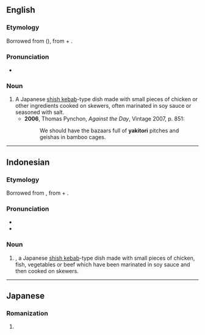 ==English==

===Etymology===
Borrowed from {{bor|en|ja|焼き鳥}} ({{m|ja|やきとり}}), from {{m|ja|焼き|tr=yaki|t=grilled, toasted}} + {{m|ja|鳥|tr=tori|t=bird}}.

===Pronunciation===
* {{IPA|/jækɪˈtɔəɹi/|lang=en}}

===Noun===
{{en-noun|~|yakitori|yakitoris}}

# A Japanese [[shish kebab]]-type dish made with small pieces of chicken or other ingredients cooked on skewers, often marinated in soy sauce or seasoned with salt.
#* '''2006''', Thomas Pynchon, ''Against the Day'', Vintage 2007, p. 851:
#*: We should have the bazaars full of '''yakitori''' pitches and geishas in bamboo cages.

----

==Indonesian==
{{wikipedia|lang=id}}

<!--===Alternative forms===
* {{l|id|romusha}}
-->
===Etymology===
Borrowed from {{bor|id|ja|焼き鳥|tr=[[やきとり]], yakitori|}}, from {{m|ja|焼き|tr=yaki|t=grilled, toasted}} + {{m|ja|鳥|tr=tori|t=bird}}.

===Pronunciation===
* {{IPA|/ja.ki.to.ri/|lang=id}}
* {{hyphenation|ya|ki|to|ri|lang=id}}

===Noun===
{{id-noun|}}
# {{lang|en|yakitori}}, a Japanese [[shish kebab]]-type dish made with small pieces of chicken, fish, vegetables or beef which have been marinated in soy sauce and then cooked on skewers.
<!--#* Setibanya di lapangan terbang Kemayoran, kami disambut subuco.
#** When [we] arrived at Kemayoran airfield, we welcomed by Japanese officer.-->

<!--
====Usage notes====
====Synonyms====
====Antonyms====
====Hypernyms====
====Hyponyms====
====Meronyms====
====Holonyms====
====Troponyms====
====Coordinate terms====
====Derived terms====
====Related terms====
====Translations====--><!--
===References===
===Further reading===
-->

----

==Japanese==

===Romanization===
{{ja-romaji}}

# {{ja-romanization of|やきとり}}